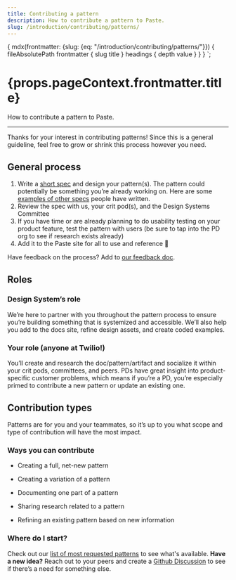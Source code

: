 ```yaml
---
title: Contributing a pattern
description: How to contribute a pattern to Paste.
slug: /introduction/contributing/patterns/
---
```



  {
    mdx(frontmatter: {slug: {eq: "/introduction/contributing/patterns/"}}) {
      fileAbsolutePath
      frontmatter {
        slug
        title
      }
      headings {
        depth
        value
      }
    }
  }
`;

<contentwrapper>

<PageAside data={props.data.mdx} />

<content>
<h1>{props.pageContext.frontmatter.title}</h1>

How to contribute a pattern to Paste.

---

Thanks for your interest in contributing patterns! Since this is a general guideline, feel free to grow or shrink this process however you need.

## General process

1. Write a [short spec](https://docs.google.com/document/d/1SSIURVMzlGbANyvtYlU61ZdDaSqF2QigFdFZuSnYSkk/edit) and design your pattern(s). The pattern could potentially be something you’re already working on. Here are some [examples of other specs](https://drive.google.com/drive/folders/1zae55uF3M-s4QUDsGMtwHLbmi31wmJ54?usp=sharing) people have written.
2. Review the spec with us, your crit pod(s), and the Design Systems Committee
3. If you have time or are already planning to do usability testing on your product feature, test the pattern with users (be sure to tap into the PD org to see if research exists already)
4. Add it to the Paste site for all to use and reference 🎉

Have feedback on the process? Add to [our feedback doc](https://docs.google.com/document/d/1N_edYt6O9_2DpJi0kwvU0Fjaxur-voEOi89YzP2qyOE/edit#).

## Roles

### Design System’s role

We’re here to partner with you throughout the pattern process to ensure you’re building something that is systemized and accessible. We’ll also help you add to the docs site, refine design assets, and create coded examples.

### Your role (anyone at Twilio!)

You’ll create and research the doc/pattern/artifact and socialize it within your crit pods, committees, and peers. PDs have great insight into product-specific customer problems, which means if you’re a PD, you’re especially primed to contribute a new pattern or update an existing one.

## Contribution types

Patterns are for you and your teammates, so it’s up to you what scope and type of contribution will have the most impact.

### Ways you can contribute

- Creating a full, net-new pattern

- Creating a variation of a pattern

- Documenting one part of a pattern

- Sharing research related to a pattern

- Refining an existing pattern based on new information

### Where do I start?

Check out our [list of most requested patterns](/patterns#patterns) to see what's available. <strong>Have a new idea?</strong> Reach out to your peers and create a [Github Discussion](https://github.com/twilio-labs/paste/discussions) to see if there’s a need for something else.

</content>

</contentwrapper>
